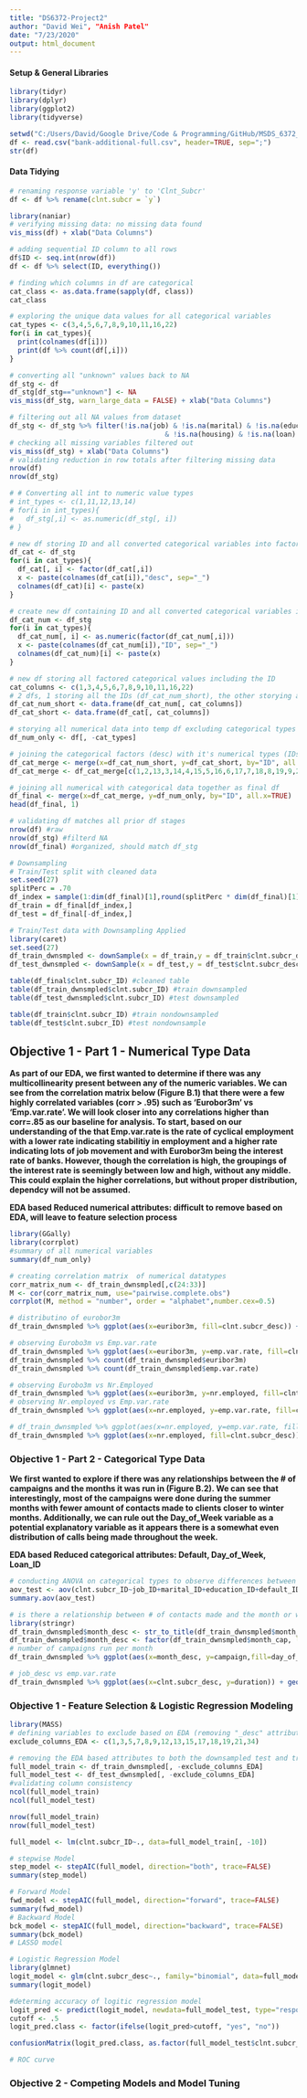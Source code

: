 ```yaml
---
title: "DS6372-Project2"
author: "David Wei", "Anish Patel"
date: "7/23/2020"
output: html_document
---
```


#### Setup & General Libraries
```r
library(tidyr)
library(dplyr)
library(ggplot2)
library(tidyverse)

setwd("C:/Users/David/Google Drive/Code & Programming/GitHub/MSDS_6372_Applied-Statistics_Project_2/UCI_Bank_Marketing_Classification_Model/Data Files/")
df <- read.csv("bank-additional-full.csv", header=TRUE, sep=";")
str(df)
```

#### Data Tidying
```r
# renaming response variable 'y' to 'Clnt_Subcr'
df <- df %>% rename(clnt.subcr = `y`)

library(naniar)
# verifying missing data: no missing data found
vis_miss(df) + xlab("Data Columns")

# adding sequential ID column to all rows
df$ID <- seq.int(nrow(df))
df <- df %>% select(ID, everything())

# finding which columns in df are categorical
cat_class <- as.data.frame(sapply(df, class))
cat_class

# exploring the unique data values for all categorical variables
cat_types <- c(3,4,5,6,7,8,9,10,11,16,22)
for(i in cat_types){
  print(colnames(df[i]))
  print(df %>% count(df[,i]))
}

# converting all "unknown" values back to NA
df_stg <- df
df_stg[df_stg=="unknown"] <- NA
vis_miss(df_stg, warn_large_data = FALSE) + xlab("Data Columns")

# filtering out all NA values from dataset
df_stg <- df_stg %>% filter(!is.na(job) & !is.na(marital) & !is.na(education) & !is.na(default)
                                      & !is.na(housing) & !is.na(loan) & !is.na(contact))
# checking all missing variables filtered out
vis_miss(df_stg) + xlab("Data Columns")
# validating reduction in row totals after filtering missing data
nrow(df)
nrow(df_stg) 

# # Converting all int to numeric value types
# int_types <- c(1,11,12,13,14)
# for(i in int_types){
#   df_stg[,i] <- as.numeric(df_stg[, i])
# }

# new df storing ID and all converted categorical variables into factor types
df_cat <- df_stg
for(i in cat_types){
  df_cat[, i] <- factor(df_cat[,i])
  x <- paste(colnames(df_cat[i]),"desc", sep="_")
  colnames(df_cat)[i] <- paste(x)
}

# create new df containing ID and all converted categorical variables into numerical types
df_cat_num <- df_stg
for(i in cat_types){
  df_cat_num[, i] <- as.numeric(factor(df_cat_num[,i]))
  x <- paste(colnames(df_cat_num[i]),"ID", sep="_")
  colnames(df_cat_num)[i] <- paste(x)
}

# new df storing all factored categorical values including the ID
cat_columns <- c(1,3,4,5,6,7,8,9,10,11,16,22)
# 2 dfs, 1 storing all the IDs (df_cat_num_short), the other storying all the factored "descriptions" (df_cat_short)
df_cat_num_short <- data.frame(df_cat_num[, cat_columns])
df_cat_short <- data.frame(df_cat[, cat_columns])

# storying all numerical data into temp df excluding categorical types
df_num_only <- df[, -cat_types]

# joining the categorical factors (desc) with it's numerical types (IDs) then re-ordering
df_cat_merge <- merge(x=df_cat_num_short, y=df_cat_short, by="ID", all.x=TRUE)
df_cat_merge <- df_cat_merge[c(1,2,13,3,14,4,15,5,16,6,17,7,18,8,19,9,20,10,21,11,22,12,23)]

# joining all numerical with categorical data together as final df
df_final <- merge(x=df_cat_merge, y=df_num_only, by="ID", all.x=TRUE)
head(df_final, 1)

# validating df matches all prior df stages
nrow(df) #raw
nrow(df_stg) #filterd NA
nrow(df_final) #organized, should match df_stg

# Downsampling
# Train/Test split with cleaned data
set.seed(27)
splitPerc = .70
df_index = sample(1:dim(df_final)[1],round(splitPerc * dim(df_final)[1]))
df_train = df_final[df_index,]
df_test = df_final[-df_index,]

# Train/Test data with Downsampling Applied
library(caret)
set.seed(27)
df_train_dwnsmpled <- downSample(x = df_train,y = df_train$clnt.subcr_desc)
df_test_dwnsmpled <- downSample(x = df_test,y = df_test$clnt.subcr_desc)

table(df_final$clnt.subcr_ID) #cleaned table
table(df_train_dwnsmpled$clnt.subcr_ID) #train downsampled
table(df_test_dwnsmpled$clnt.subcr_ID) #test downsampled

table(df_train$clnt.subcr_ID) #train nondownsampled
table(df_test$clnt.subcr_ID) #test nondownsample

```

## Objective 1 - Part 1 - Numerical Type Data
__As part of our EDA, we first wanted to determine if there was any multicollinearity present between any of the numeric variables. We can see from the correlation matrix below (Figure B.1) that there were a few highly correlated variables (corr > .95) such as  ‘Eurobor3m’ vs ‘Emp.var.rate’. We will look closer into any correlations higher than corr=.85 as our baseline for analysis. To start, based on our understanding of the that Emp.var.rate is the rate of cyclical employment with a lower rate indicating stabilitiy in employment and a higher rate indicating lots of job movement and with Eurobor3m being the interest rate of banks. However, though the correlation is high, the groupings of the interest rate is seemingly between low and high, without any middle. This could explain the higher correlations, but without proper distribution, dependcy will not be assumed.  __

\newline
__EDA based Reduced numerical attributes: difficult to remove based on EDA, will leave to feature selection process__
```r
library(GGally)
library(corrplot)
#summary of all numerical variables
summary(df_num_only)

# creating correlation matrix  of numerical datatypes
corr_matrix_num <- df_train_dwnsmpled[,c(24:33)]
M <- cor(corr_matrix_num, use="pairwise.complete.obs")
corrplot(M, method = "number", order = "alphabet",number.cex=0.5)

# distributino of eurobor3m
df_train_dwnsmpled %>% ggplot(aes(x=euribor3m, fill=clnt.subcr_desc)) + geom_density()

# observing Eurobo3m vs Emp.var.rate
df_train_dwnsmpled %>% ggplot(aes(x=euribor3m, y=emp.var.rate, fill=clnt.subcr_desc)) + geom_jitter() +geom_smooth(method="lm")
df_train_dwnsmpled %>% count(df_train_dwnsmpled$euribor3m)
df_train_dwnsmpled %>% count(df_train_dwnsmpled$emp.var.rate)

# observing Eurobo3m vs Nr.Employed
df_train_dwnsmpled %>% ggplot(aes(x=euribor3m, y=nr.employed, fill=clnt.subcr_desc)) + geom_point() +geom_smooth(method="lm")
# observing Nr.employed vs Emp.var.rate
df_train_dwnsmpled %>% ggplot(aes(x=nr.employed, y=emp.var.rate, fill=clnt.subcr_desc)) + geom_point() +geom_smooth(method="lm")

# df_train_dwnsmpled %>% ggplot(aes(x=nr.employed, y=emp.var.rate, fill=clnt.subcr_desc)) + geom_point() +geom_smooth(method="lm")
df_train_dwnsmpled %>% ggplot(aes(x=nr.employed, fill=clnt.subcr_desc)) + geom_histogram()
```

### Objective 1 - Part 2 - Categorical Type Data
__We first wanted to explore if there was any relationships between the # of campaigns and the months it was run in (Figure B.2). We can see that interestingly, most of the campaigns were done during the summer months with fewer amount of contacts made to clients closer to winter months. Additionally, we can rule out the Day_of_Week variable as a potential explanatory variable as it appears there is a somewhat even distribution of calls being made throughout the week.__

\newline

__EDA based Reduced categorical attributes: Default, Day_of_Week, Loan_ID__
```r
# conducting ANOVA on categorical types to observe differences between variables and our response factors
aov_test <- aov(clnt.subcr_ID~job_ID+marital_ID+education_ID+default_ID+loan_ID+contact_ID+month_ID+poutcome_ID, data=df_train_dwnsmpled)
summary.aov(aov_test)

# is there a relationship between # of contacts made and the month or week?
library(stringr)
df_train_dwnsmpled$month_desc <- str_to_title(df_train_dwnsmpled$month_desc)
df_train_dwnsmpled$month_desc <- factor(df_train_dwnsmpled$month_cap, levels=month.abb)
# number of campaigns run per month
df_train_dwnsmpled %>% ggplot(aes(x=month_desc, y=campaign,fill=day_of_week_desc)) + geom_bar(stat="identity") + scale_x_discrete(limits=month.abb) + labs(title="# of Campaigns per Month by Day", x="Month", y="# of Campaigns", fill="Day of Week")

# job_desc vs emp.var.rate
df_train_dwnsmpled %>% ggplot(aes(x=clnt.subcr_desc, y=duration)) + geom_boxplot()


```

### Objective 1 - Feature Selection & Logistic Regression Modeling
```r
library(MASS)
# defining variables to exclude based on EDA (removing "_desc" attributes)
exclude_columns_EDA <- c(1,3,5,7,8,9,12,13,15,17,18,19,21,34)

# removing the EDA based attributes to both the downsampled test and train set
full_model_train <- df_train_dwnsmpled[, -exclude_columns_EDA]
full_model_test <- df_test_dwnsmpled[, -exclude_columns_EDA]
#validating column consistency
ncol(full_model_train)
ncol(full_model_test)

nrow(full_model_train)
nrow(full_model_test)

full_model <- lm(clnt.subcr_ID~., data=full_model_train[, -10])

# stepwise Model
step_model <- stepAIC(full_model, direction="both", trace=FALSE)
summary(step_model)

# Forward Model
fwd_model <- stepAIC(full_model, direction="forward", trace=FALSE)
summary(fwd_model)
# Backward Model
bck_model <- stepAIC(full_model, direction="backward", trace=FALSE)
summary(bck_model)
# LASSO model

# Logistic Regression Model
library(glmnet)
logit_model <- glm(clnt.subcr_desc~., family="binomial", data=full_model_train[, -9])
summary(logit_model)

#determing accuracy of logitic regression model
logit_pred <- predict(logit_model, newdata=full_model_test, type="response")
cutoff <- .5
logit_pred.class <- factor(ifelse(logit_pred>cutoff, "yes", "no"))

confusionMatrix(logit_pred.class, as.factor(full_model_test$clnt.subcr_desc))

# ROC curve

```

### Objective 2 - Competing Models and Model Tuning
```r
```












